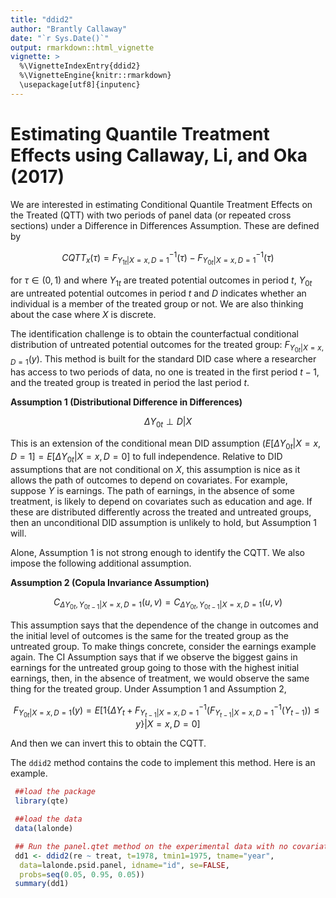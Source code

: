 ```yaml
---
title: "ddid2"
author: "Brantly Callaway"
date: "`r Sys.Date()`"
output: rmarkdown::html_vignette
vignette: >
  %\VignetteIndexEntry{ddid2}
  %\VignetteEngine{knitr::rmarkdown}
  \usepackage[utf8]{inputenc}
---
```


# Estimating Quantile Treatment Effects using Callaway, Li, and Oka (2017)

We are interested in estimating Conditional Quantile Treatment Effects on the Treated (QTT) with two periods of panel data (or repeated cross sections) under a Difference in Differences Assumption.  These are defined by 

$$ CQTT_x(\tau) = F^{-1}_{Y_{1t}|X=x,D=1}(\tau) - F^{-1}_{Y_{0t}|X=x,D=1}(\tau) $$

for $\tau \in (0,1)$ and where $Y_{1t}$ are treated potential outcomes in period $t$, $Y_{0t}$ are untreated potential outcomes in period $t$ and $D$ indicates whether an individual is a member of the treated group or not.  We are also thinking about the case where $X$ is discrete.

The identification challenge is to obtain the counterfactual conditional distribution of untreated potential outcomes for the treated group: $F_{Y_{0t}|X=x, D=1}(y)$.  This method is built for the standard DID case where a researcher has access to two periods of data, no one is treated in the first period $t-1$, and the treated group is treated in period the last period $t$.

**Assumption 1 (Distributional Difference in Differences)**

$$ \Delta Y_{0t} \perp D | X$$

This is an extension of the conditional  mean DID assumption ($E[\Delta Y_{0t}|X=x, D=1] = E[\Delta Y_{0t}|X=x,D=0]$ to full independence.  Relative to DID assumptions that are not conditional on $X$, this assumption is nice as it allows the path of outcomes to depend on covariates.  For example, suppose $Y$ is earnings.  The path of earnings, in the absence of some treatment, is likely to depend on covariates such as education and age.  If these are distributed differently across the treated and untreated groups, then an unconditional DID assumption is unlikely to hold, but Assumption 1 will.

Alone, Assumption 1 is not strong enough to identify the CQTT.  We also impose the following additional assumption.

**Assumption 2 (Copula Invariance Assumption)**

$$ C_{\Delta Y_{0t}, Y_{0t-1} | X=x,D=1}(u,v) = C_{\Delta Y_{0t}, Y_{0t-1} | X=x,D=1}(u,v) $$

This assumption says that the dependence of the change in outcomes and the initial level of outcomes is the same for the treated group as the untreated group.  To make things concrete, consider the earnings example again.  The CI Assumption says that if we observe the biggest gains in earnings for the untreated group going to those with the highest initial earnings, then, in the absence of treatment, we would observe the same thing for the treated group.  Under Assumption 1 and Assumption 2,

$$ F_{Y_{0t}|X=x,D=1}(y) = E[1\{\Delta Y_t + F^{-1}_{Y_{t-1}|X=x,D=1}(F^{-1}_{Y_{t-1}|X=x,D=1}(Y_{t-1})) \leq y\} | X=x, D=0] $$

And then we can invert this to obtain the CQTT.

The `ddid2` method contains the code to implement this method.  Here is an example.

```r
 ##load the package
 library(qte)

 ##load the data
 data(lalonde)

 ## Run the panel.qtet method on the experimental data with no covariates
 dd1 <- ddid2(re ~ treat, t=1978, tmin1=1975, tname="year",
  data=lalonde.psid.panel, idname="id", se=FALSE,
  probs=seq(0.05, 0.95, 0.05))
 summary(dd1)
```
